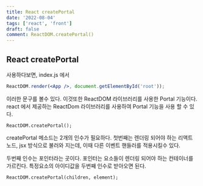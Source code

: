 ```yaml
---
title: React createPortal
date: '2022-08-04'
tags: ['react', 'front']
draft: false
comment: ReactDOM.createPortal()
---
```


## React createPortal

사용하다보면, index.js 에서

```jsx
ReactDOM.render(<App />, document.getElementById('root'));
```

이러한 문구를 볼수 있다. 이것또한 ReactDOM 라이브러리를 사용한 Portal 기능이다.
react 에서 제공하는 ReactDom 라이브러리를 사용하여 Portal 기능을 사용 할 수 있다.

```tsx
ReactDOM.createPortal();
```

createPortal 메소드는 2개의 인수가 필요하다.
첫번째는 렌더링 되어야 하는 리액트 노드,
jsx 방식으로 불러와 지는데, 이때 다른 이벤트 핸들러를 적용시킬수 있다.

두번째 인수는 포인터라는 곳이다.
포인터는 요소들이 렌더링 되어야 하는 컨테이너를 가르킨다.
특정요소의 아이디값을 두번째 인수로 받아오면 된다.

```tsx
ReactDOM.createPortal(children, element);
```
